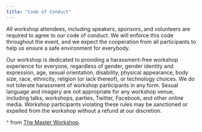 ```yaml
---
title: "Code of Conduct"
---
```


All workshop attendees, including speakers, sponsors, and volunteers are required to agree to our code of conduct. We will enforce this code throughout the event, and we expect the cooperation from all participants to help us ensure a safe environment for everybody. 

Our workshop is dedicated to providing a harassment-free workshop experience for everyone, regardless of gender, gender identity and expression, age, sexual orientation, disability, physical appearance, body size, race, ethnicity, religion (or lack thereof), or technology choices. We do not tolerate harassment of workshop participants in any form. Sexual language and imagery are not appropriate for any workshop venue, including talks, workshops, parties, Twitter, Facebook, and other online media. Workshop participants violating these rules may be sanctioned or expelled from the workshop without a refund at our discretion.

^ from [The Master Workshop](https://www.themasterworkshop.com/code-of-conduct).